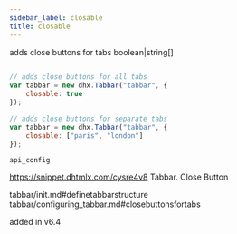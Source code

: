 ```yaml
---
sidebar_label: closable
title: closable
---
```



          


<Short>
 adds close buttons for tabs






</Short>



<Type>
 boolean|string[]


</Type>


~~~js
 
// adds close buttons for all tabs
var tabbar = new dhx.Tabbar("tabbar", {
	closable: true
});

// adds close buttons for separate tabs
var tabbar = new dhx.Tabbar("tabbar", {
	closable: ["paris", "london"]
});

~~~
	api_config

 https://snippet.dhtmlx.com/cysre4v8	Tabbar. Close Button

 
tabbar/init.md#definetabbarstructure
tabbar/configuring_tabbar.md#closebuttonsfortabs


<Descr>
 


</Descr>


 added in v6.4

